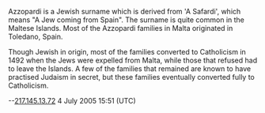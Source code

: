 Azzopardi is a Jewish surname which is derived from 'A Safardi', which means "A Jew coming from Spain". The surname is quite common in the Maltese Islands. Most of the Azzopardi families in Malta originated in Toledano, Spain.

Though Jewish in origin, most of the families converted to Catholicism in 1492 when the Jews were expelled from Malta, while those that refused had to leave the Islands. A few of the families that remained are known to have practised Judaism in secret, but these families eventually converted fully to Catholicism.

--[[User:217.145.13.72|217.145.13.72]] 4 July 2005 15:51 (UTC)